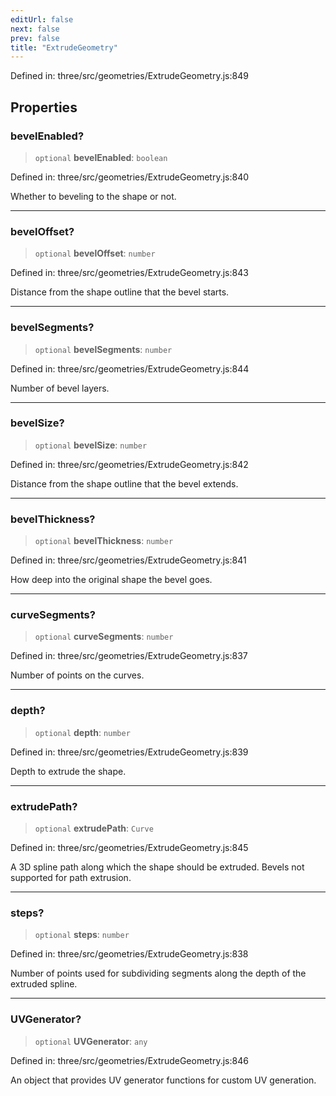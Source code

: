 ```yaml
---
editUrl: false
next: false
prev: false
title: "ExtrudeGeometry"
---
```


Defined in: three/src/geometries/ExtrudeGeometry.js:849

## Properties

### bevelEnabled?

> `optional` **bevelEnabled**: `boolean`

Defined in: three/src/geometries/ExtrudeGeometry.js:840

Whether to beveling to the shape or not.

***

### bevelOffset?

> `optional` **bevelOffset**: `number`

Defined in: three/src/geometries/ExtrudeGeometry.js:843

Distance from the shape outline that the bevel starts.

***

### bevelSegments?

> `optional` **bevelSegments**: `number`

Defined in: three/src/geometries/ExtrudeGeometry.js:844

Number of bevel layers.

***

### bevelSize?

> `optional` **bevelSize**: `number`

Defined in: three/src/geometries/ExtrudeGeometry.js:842

Distance from the shape outline that the bevel extends.

***

### bevelThickness?

> `optional` **bevelThickness**: `number`

Defined in: three/src/geometries/ExtrudeGeometry.js:841

How deep into the original shape the bevel goes.

***

### curveSegments?

> `optional` **curveSegments**: `number`

Defined in: three/src/geometries/ExtrudeGeometry.js:837

Number of points on the curves.

***

### depth?

> `optional` **depth**: `number`

Defined in: three/src/geometries/ExtrudeGeometry.js:839

Depth to extrude the shape.

***

### extrudePath?

> `optional` **extrudePath**: `Curve`

Defined in: three/src/geometries/ExtrudeGeometry.js:845

A 3D spline path along which the shape should be extruded. Bevels not supported for path extrusion.

***

### steps?

> `optional` **steps**: `number`

Defined in: three/src/geometries/ExtrudeGeometry.js:838

Number of points used for subdividing segments along the depth of the extruded spline.

***

### UVGenerator?

> `optional` **UVGenerator**: `any`

Defined in: three/src/geometries/ExtrudeGeometry.js:846

An object that provides UV generator functions for custom UV generation.
